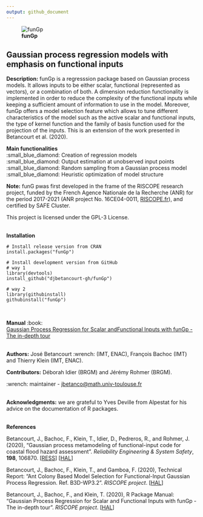 ```yaml
---
output: github_document
---
```


<!-- README.md is generated from README.Rmd. Please edit that file -->

![**funGp**](https://drive.google.com/thumbnail?id=1GsHPb5GnE0YS7b7nRpHqXyFKeHuLw3hF)

## Gaussian process regression models with emphasis on functional inputs

**Description:** funGp is a regresssion package based on Gaussian process models. It allows inputs to be either scalar, functional (represented as vectors), or a combination of both. A dimension reduction functionality is implemented in order to reduce the complexity of the functional inputs while keeping a sufficient amount of information to use in the model. Moreover, funGp offers a model selection feature which allows to tune different characteristics of the model such as the active scalar and functional inputs, the type of kernel function and the family of basis function used for the projection of the inputs. This is an extension of the work presented in Betancourt et al. (2020).

**Main functionalities** <br />
:small_blue_diamond: Creation of regression models <br />
:small_blue_diamond: Output estimation at unobserved input points <br />
:small_blue_diamond: Random sampling from a Gaussian process model <br />
:small_blue_diamond: Heuristic optimization of model structure <br />

**Note:** funG pwas first developed in the frame of the RISCOPE research project, funded by the French Agence Nationale de la Recherche (ANR) for the period 2017-2021 (ANR project No. 16CE04-0011, [RISCOPE.fr](https://perso.math.univ-toulouse.fr/riscope/)), and certified by SAFE Cluster.

This project is licensed under the GPL-3 License.
<br /><br />

**Installation**

```
# Install release version from CRAN
install.packages("funGp")
```

```
# Install development version from GitHub
# way 1
library(devtools)
install_github("djbetancourt-gh/funGp")

# way 2
library(githubinstall)
githubinstall("funGp")
```
<br />

**Manual** :book: <br />
[Gaussian Process Regression for Scalar andFunctional Inputs with funGp - The in-depth tour](https://drive.google.com/file/d/1MtYi-Qq-BNZpbp1SWWG4Fb35HvVqRHQM/view?usp=sharing)
<br /><br />

**Authors:** José Betancourt :wrench: (IMT, ENAC), François Bachoc (IMT) and Thierry Klein (IMT, ENAC).

**Contributors:** Déborah Idier (BRGM) and Jérémy Rohmer (BRGM).

:wrench: maintainer - [jbetanco@math.univ-toulouse.fr](jbetanco@math.univ-toulouse.fr)
<br /><br />

**Acknowledgments:** we are grateful to Yves Deville from Alpestat for his advice on the documentation of R packages.
<br /><br />

**References** <br />

Betancourt, J., Bachoc, F., Klein, T., Idier, D., Pedreros, R., and Rohmer, J. (2020), "Gaussian process metamodeling of functional-input code for coastal flood hazard assessment". *Reliability Engineering & System Safety*, **198**, 106870. [[RESS](https://www.sciencedirect.com/science/article/abs/pii/S0951832019301693)] [[HAL](https://hal.archives-ouvertes.fr/hal-01998724)]

Betancourt, J., Bachoc, F., Klein, T., and Gamboa, F. (2020), Technical Report: "Ant Colony Based Model Selection for Functional-Input Gaussian Process Regression. Ref. B3D-WP3.2". *RISCOPE project*. [[HAL](https://drive.google.com/file/d/1GnalLS9jEr9AxPKmQk0S1bLQ7whuLm1T/view?usp=sharing)]

Betancourt, J., Bachoc, F., and Klein, T. (2020), R Package Manual: "Gaussian Process Regression for Scalar and Functional Inputs with funGp - The in-depth tour". *RISCOPE project*. [[HAL](https://drive.google.com/file/d/1MtYi-Qq-BNZpbp1SWWG4Fb35HvVqRHQM/view?usp=sharing)]
